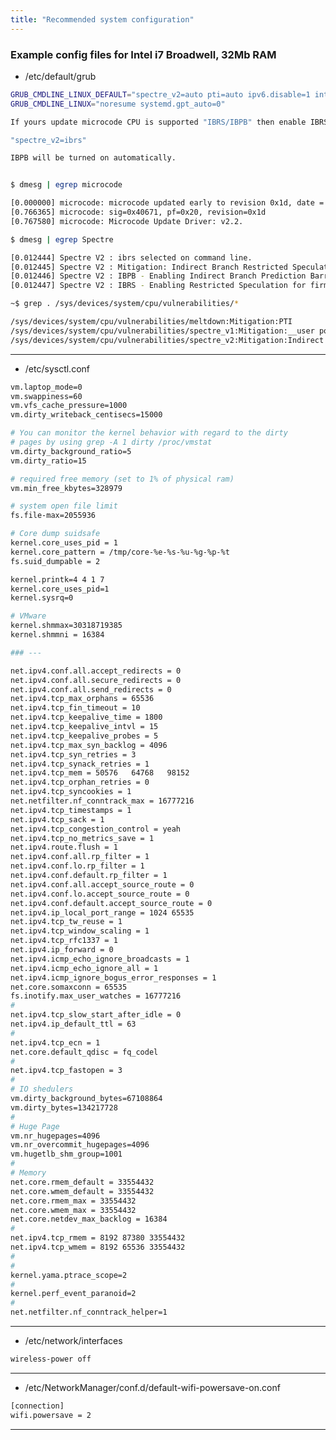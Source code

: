 ```yaml
---
title: "Recommended system configuration"
---
```




### Example config files for Intel i7 Broadwell, 32Mb RAM 

- /etc/default/grub

```bash
GRUB_CMDLINE_LINUX_DEFAULT="spectre_v2=auto pti=auto ipv6.disable=1 intremap=no_x2apic_optout acpi_osi=Linux acpi_backlight=vendor intel_iommu=on swiotlb=32768 apparmor=0"
GRUB_CMDLINE_LINUX="noresume systemd.gpt_auto=0"

If yours update microcode CPU is supported "IBRS/IBPB" then enable IBRS option:

"spectre_v2=ibrs"

IBPB will be turned on automatically.


$ dmesg | egrep microcode

[0.000000] microcode: microcode updated early to revision 0x1d, date = 2018-01-21
[0.766365] microcode: sig=0x40671, pf=0x20, revision=0x1d
[0.767580] microcode: Microcode Update Driver: v2.2.

$ dmesg | egrep Spectre

[0.012444] Spectre V2 : ibrs selected on command line.
[0.012445] Spectre V2 : Mitigation: Indirect Branch Restricted Speculation
[0.012446] Spectre V2 : IBPB - Enabling Indirect Branch Prediction Barrier
[0.012447] Spectre V2 : IBRS - Enabling Restricted Speculation for firmware calls

~$ grep . /sys/devices/system/cpu/vulnerabilities/*

/sys/devices/system/cpu/vulnerabilities/meltdown:Mitigation:PTI
/sys/devices/system/cpu/vulnerabilities/spectre_v1:Mitigation:__user pointer sanitization
/sys/devices/system/cpu/vulnerabilities/spectre_v2:Mitigation:Indirect Branch Restricted Speculation,IBPB

```

---

- /etc/sysctl.conf

```bash
vm.laptop_mode=0
vm.swappiness=60
vm.vfs_cache_pressure=1000
vm.dirty_writeback_centisecs=15000

# You can monitor the kernel behavior with regard to the dirty
# pages by using grep -A 1 dirty /proc/vmstat
vm.dirty_background_ratio=5
vm.dirty_ratio=15

# required free memory (set to 1% of physical ram)
vm.min_free_kbytes=328979

# system open file limit
fs.file-max=2055936

# Core dump suidsafe
kernel.core_uses_pid = 1
kernel.core_pattern = /tmp/core-%e-%s-%u-%g-%p-%t
fs.suid_dumpable = 2

kernel.printk=4 4 1 7
kernel.core_uses_pid=1
kernel.sysrq=0

# VMware
kernel.shmmax=30318719385
kernel.shmmni = 16384

### ---

net.ipv4.conf.all.accept_redirects = 0
net.ipv4.conf.all.secure_redirects = 0
net.ipv4.conf.all.send_redirects = 0
net.ipv4.tcp_max_orphans = 65536
net.ipv4.tcp_fin_timeout = 10
net.ipv4.tcp_keepalive_time = 1800
net.ipv4.tcp_keepalive_intvl = 15
net.ipv4.tcp_keepalive_probes = 5
net.ipv4.tcp_max_syn_backlog = 4096
net.ipv4.tcp_syn_retries = 3
net.ipv4.tcp_synack_retries = 1
net.ipv4.tcp_mem = 50576   64768   98152
net.ipv4.tcp_orphan_retries = 0
net.ipv4.tcp_syncookies = 1
net.netfilter.nf_conntrack_max = 16777216
net.ipv4.tcp_timestamps = 1
net.ipv4.tcp_sack = 1
net.ipv4.tcp_congestion_control = yeah
net.ipv4.tcp_no_metrics_save = 1
net.ipv4.route.flush = 1
net.ipv4.conf.all.rp_filter = 1
net.ipv4.conf.lo.rp_filter = 1
net.ipv4.conf.default.rp_filter = 1
net.ipv4.conf.all.accept_source_route = 0
net.ipv4.conf.lo.accept_source_route = 0
net.ipv4.conf.default.accept_source_route = 0
net.ipv4.ip_local_port_range = 1024 65535
net.ipv4.tcp_tw_reuse = 1
net.ipv4.tcp_window_scaling = 1
net.ipv4.tcp_rfc1337 = 1
net.ipv4.ip_forward = 0
net.ipv4.icmp_echo_ignore_broadcasts = 1
net.ipv4.icmp_echo_ignore_all = 1
net.ipv4.icmp_ignore_bogus_error_responses = 1
net.core.somaxconn = 65535
fs.inotify.max_user_watches = 16777216
#
net.ipv4.tcp_slow_start_after_idle = 0
net.ipv4.ip_default_ttl = 63
#
net.ipv4.tcp_ecn = 1
net.core.default_qdisc = fq_codel
#
net.ipv4.tcp_fastopen = 3
#
# IO shedulers
vm.dirty_background_bytes=67108864
vm.dirty_bytes=134217728
#
# Huge Page
vm.nr_hugepages=4096
vm.nr_overcommit_hugepages=4096
vm.hugetlb_shm_group=1001
#
# Memory
net.core.rmem_default = 33554432
net.core.wmem_default = 33554432
net.core.rmem_max = 33554432
net.core.wmem_max = 33554432
net.core.netdev_max_backlog = 16384
#
net.ipv4.tcp_rmem = 8192 87380 33554432
net.ipv4.tcp_wmem = 8192 65536 33554432
#
#
kernel.yama.ptrace_scope=2
#
kernel.perf_event_paranoid=2
#
net.netfilter.nf_conntrack_helper=1
```

---

- /etc/network/interfaces

```bash
wireless-power off
```

---

- /etc/NetworkManager/conf.d/default-wifi-powersave-on.conf

```bash
[connection]
wifi.powersave = 2
```

---

